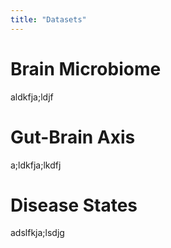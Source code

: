---
title: "Datasets"
---

# Brain Microbiome

aldkfja;ldjf

# Gut-Brain Axis

a;ldkfja;lkdfj

# Disease States

adslfkja;lsdjg
